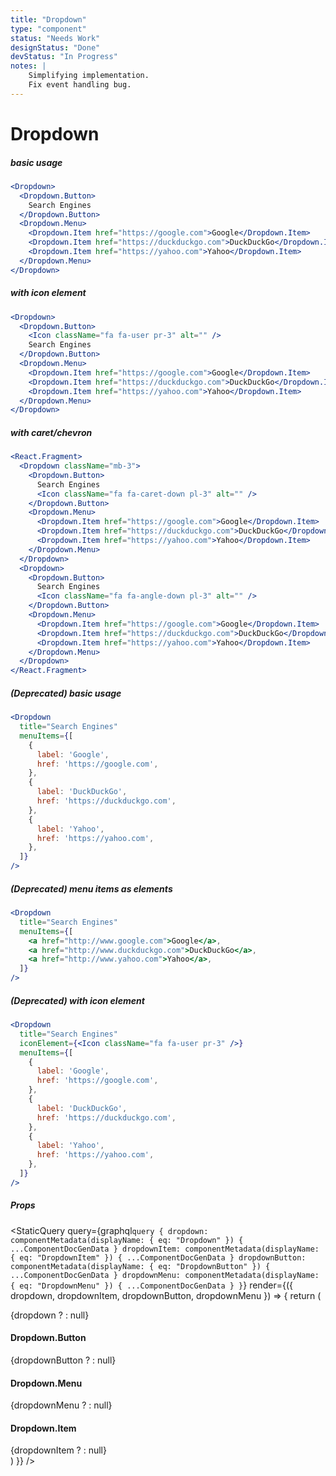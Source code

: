 ```yaml
---
title: "Dropdown"
type: "component"
status: "Needs Work"
designStatus: "Done"
devStatus: "In Progress"
notes: |
    Simplifying implementation.
    Fix event handling bug.
---
```



# Dropdown

##### basic usage

```jsx live=true
<Dropdown>
  <Dropdown.Button>
    Search Engines
  </Dropdown.Button>
  <Dropdown.Menu>
    <Dropdown.Item href="https://google.com">Google</Dropdown.Item>
    <Dropdown.Item href="https://duckduckgo.com">DuckDuckGo</Dropdown.Item>
    <Dropdown.Item href="https://yahoo.com">Yahoo</Dropdown.Item>
  </Dropdown.Menu>
</Dropdown>
```


##### with icon element

```jsx live=true
<Dropdown>
  <Dropdown.Button>
    <Icon className="fa fa-user pr-3" alt="" />
    Search Engines
  </Dropdown.Button>
  <Dropdown.Menu>
    <Dropdown.Item href="https://google.com">Google</Dropdown.Item>
    <Dropdown.Item href="https://duckduckgo.com">DuckDuckGo</Dropdown.Item>
    <Dropdown.Item href="https://yahoo.com">Yahoo</Dropdown.Item>
  </Dropdown.Menu>
</Dropdown>
```


##### with caret/chevron

```jsx live=true
<React.Fragment>
  <Dropdown className="mb-3">
    <Dropdown.Button>
      Search Engines
      <Icon className="fa fa-caret-down pl-3" alt="" />
    </Dropdown.Button>
    <Dropdown.Menu>
      <Dropdown.Item href="https://google.com">Google</Dropdown.Item>
      <Dropdown.Item href="https://duckduckgo.com">DuckDuckGo</Dropdown.Item>
      <Dropdown.Item href="https://yahoo.com">Yahoo</Dropdown.Item>
    </Dropdown.Menu>
  </Dropdown>
  <Dropdown>
    <Dropdown.Button>
      Search Engines
      <Icon className="fa fa-angle-down pl-3" alt="" />
    </Dropdown.Button>
    <Dropdown.Menu>
      <Dropdown.Item href="https://google.com">Google</Dropdown.Item>
      <Dropdown.Item href="https://duckduckgo.com">DuckDuckGo</Dropdown.Item>
      <Dropdown.Item href="https://yahoo.com">Yahoo</Dropdown.Item>
    </Dropdown.Menu>
  </Dropdown>
</React.Fragment>
```

##### (Deprecated) basic usage

```jsx live=true
<Dropdown
  title="Search Engines"
  menuItems={[
    {
      label: 'Google',
      href: 'https://google.com',
    },
    {
      label: 'DuckDuckGo',
      href: 'https://duckduckgo.com',
    },
    {
      label: 'Yahoo',
      href: 'https://yahoo.com',
    },
  ]}
/>
```


##### (Deprecated) menu items as elements

```jsx live=true
<Dropdown
  title="Search Engines"
  menuItems={[
    <a href="http://www.google.com">Google</a>,
    <a href="http://www.duckduckgo.com">DuckDuckGo</a>,
    <a href="http://www.yahoo.com">Yahoo</a>,
  ]}
/>
```


##### (Deprecated) with icon element

```jsx live=true
<Dropdown
  title="Search Engines"
  iconElement={<Icon className="fa fa-user pr-3" />}
  menuItems={[
    {
      label: 'Google',
      href: 'https://google.com',
    },
    {
      label: 'DuckDuckGo',
      href: 'https://duckduckgo.com',
    },
    {
      label: 'Yahoo',
      href: 'https://yahoo.com',
    },
  ]}
/>
```

##### Props

<StaticQuery
  query={graphql`query {
    dropdown: componentMetadata(displayName: { eq: "Dropdown" }) { ...ComponentDocGenData }
    dropdownItem: componentMetadata(displayName: { eq: "DropdownItem" }) { ...ComponentDocGenData }
    dropdownButton: componentMetadata(displayName: { eq: "DropdownButton" }) { ...ComponentDocGenData }
    dropdownMenu: componentMetadata(displayName: { eq: "DropdownMenu" }) { ...ComponentDocGenData }
  }`}
  render={({ dropdown, dropdownItem, dropdownButton, dropdownMenu }) => {
    return (
      <div>
        {dropdown ? <PropsTable propMetaData={dropdown.props} /> : null}
        <h4>Dropdown.Button</h4>
        {dropdownButton ? <PropsTable propMetaData={dropdownButton.props} /> : null}
        <h4>Dropdown.Menu</h4>
        {dropdownMenu ? <PropsTable propMetaData={dropdownMenu.props} /> : null}
        <h4>Dropdown.Item</h4>
        {dropdownItem ? <PropsTable propMetaData={dropdownItem.props} /> : null}
      </div>
    )
  }}
/>
